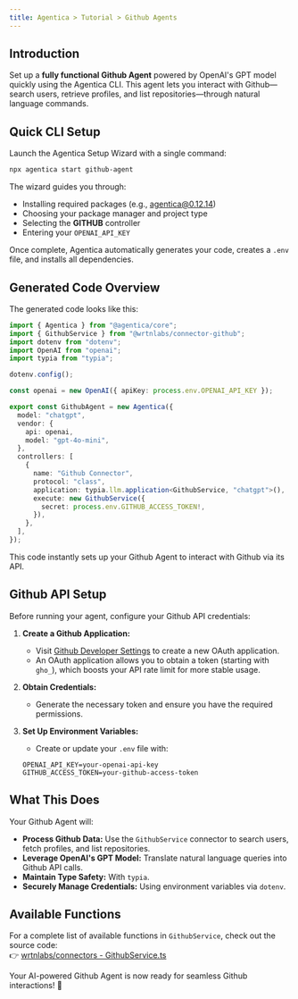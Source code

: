```yaml
---
title: Agentica > Tutorial > Github Agents  
---
```


## Introduction

Set up a **fully functional Github Agent** powered by OpenAI's GPT model quickly using the Agentica CLI. This agent lets you interact with Github—search users, retrieve profiles, and list repositories—through natural language commands.

## Quick CLI Setup

Launch the Agentica Setup Wizard with a single command:

```bash
npx agentica start github-agent
```

The wizard guides you through:
- Installing required packages (e.g., agentica@0.12.14)
- Choosing your package manager and project type
- Selecting the **GITHUB** controller
- Entering your `OPENAI_API_KEY`

Once complete, Agentica automatically generates your code, creates a `.env` file, and installs all dependencies.

## Generated Code Overview

The generated code looks like this:

```typescript
import { Agentica } from "@agentica/core";
import { GithubService } from "@wrtnlabs/connector-github";
import dotenv from "dotenv";
import OpenAI from "openai";
import typia from "typia";

dotenv.config();

const openai = new OpenAI({ apiKey: process.env.OPENAI_API_KEY });

export const GithubAgent = new Agentica({
  model: "chatgpt",
  vendor: {
    api: openai,
    model: "gpt-4o-mini",
  },
  controllers: [
    {
      name: "Github Connector",
      protocol: "class",
      application: typia.llm.application<GithubService, "chatgpt">(),
      execute: new GithubService({
        secret: process.env.GITHUB_ACCESS_TOKEN!,
      }),
    },
  ],
});
```

This code instantly sets up your Github Agent to interact with Github via its API.

## Github API Setup

Before running your agent, configure your Github API credentials:

1. **Create a Github Application:**  
   - Visit [Github Developer Settings](https://github.com/settings/developers) to create a new OAuth application.
   - An OAuth application allows you to obtain a token (starting with `gho_`), which boosts your API rate limit for more stable usage.

2. **Obtain Credentials:**  
   - Generate the necessary token and ensure you have the required permissions.

3. **Set Up Environment Variables:**  
   - Create or update your `.env` file with:

   ```env
   OPENAI_API_KEY=your-openai-api-key
   GITHUB_ACCESS_TOKEN=your-github-access-token
   ```

## What This Does

Your Github Agent will:
- **Process Github Data:** Use the `GithubService` connector to search users, fetch profiles, and list repositories.
- **Leverage OpenAI's GPT Model:** Translate natural language queries into Github API calls.
- **Maintain Type Safety:** With `typia`.
- **Securely Manage Credentials:** Using environment variables via `dotenv`.

## Available Functions

For a complete list of available functions in `GithubService`, check out the source code:  
👉 [wrtnlabs/connectors - GithubService.ts](https://github.com/wrtnlabs/connectors/blob/main/packages/github/src/github/GithubService.ts)

Your AI-powered Github Agent is now ready for seamless Github interactions! 🚀
